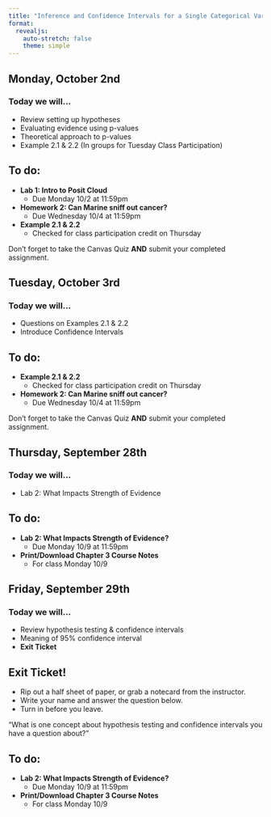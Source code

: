 ```yaml
---
title: "Inference and Confidence Intervals for a Single Categorical Variable"
format: 
  revealjs:
    auto-stretch: false
    theme: simple
---
```


## Monday, October 2nd
### Today we will...

+ Review setting up hypotheses
+ Evaluating evidence using p-values
+ Theoretical approach to p-values
+ Example 2.1 & 2.2 (In groups for Tuesday Class Participation)

## To do:

+ **Lab 1: Intro to Posit Cloud**
  + Due Monday 10/2 at 11:59pm

+ **Homework 2: Can Marine sniff out cancer?**
  + Due Wednesday 10/4 at 11:59pm

+ **Example 2.1 & 2.2**
  + Checked for class participation credit on Thursday
  
::: callout-warning
Don't forget to take the Canvas Quiz **AND** submit your completed assignment.
:::

## Tuesday, October 3rd
### Today we will...

+ Questions on Examples 2.1 & 2.2
+ Introduce Confidence Intervals

## To do:

+ **Example 2.1 & 2.2**
  + Checked for class participation credit on Thursday
  
+ **Homework 2: Can Marine sniff out cancer?**
  + Due Wednesday 10/4 at 11:59pm
  
::: callout-warning
Don't forget to take the Canvas Quiz **AND** submit your completed assignment.
:::
  
## Thursday, September 28th
### Today we will...

+ Lab 2: What Impacts Strength of Evidence

## To do:

+ **Lab 2: What Impacts Strength of Evidence?**
  + Due Monday 10/9 at 11:59pm
  
+ **Print/Download Chapter 3 Course Notes**
  + For class Monday 10/9

## Friday, September 29th
### Today we will...

+ Review hypothesis testing & confidence intervals
+ Meaning of 95% confidence interval
+ **Exit Ticket**


## Exit Ticket!

+ Rip out a half sheet of paper, or grab a notecard from the instructor.
+ Write your name and answer the question below.
+ Turn in before you leave.

"What is one concept about hypothesis testing and confidence intervals you have a question about?"

## To do:

+ **Lab 2: What Impacts Strength of Evidence?**
  + Due Monday 10/9 at 11:59pm
  
+ **Print/Download Chapter 3 Course Notes**
  + For class Monday 10/9
  
  
